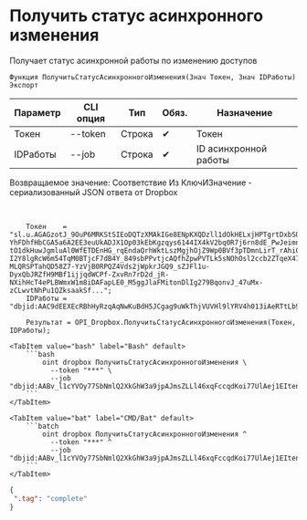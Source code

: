 ﻿---
sidebar_position: 5
description: Получить статус асинхронного изменения и другие функции для работы с Dropbox в Открытом пакете интеграций - бесплатной open-source библиотеке интеграций для 1С:Предприятие 8, OneScript и CLI
keywords: [1C, 1С, 1С:Предприятие, 1С:Предприятие 8.3, API, Интеграция, Сервисы, Обмен, OneScript, CLI, Dropbox]
---


# Получить статус асинхронного изменения
 Получает статус асинхронной работы по изменению доступов



`Функция ПолучитьСтатусАсинхронногоИзменения(Знач Токен, Знач IDРаботы) Экспорт`

  | Параметр | CLI опция | Тип | Обяз. | Назначение |
  |-|-|-|-|-|
  | Токен | --token | Строка | &#x2714; | Токен |
  | IDРаботы | --job | Строка | &#x2714; | ID асинхронной работы |

  
  Возвращаемое значение:   Соответствие Из КлючИЗначение - сериализованный JSON ответа от Dropbox

<br/>



```bsl title="Пример использования для 1С:Предприятие/OneScript"
    Токен    = "sl.u.AGAGzotJ_9OuP6MRKStSIEoDQTzXMAkIGe8ENpKXQDzll1dOkHELxjHPTgrtDxbSOHjjGif8Pvd2LknDCCPNaWPRs51s34xZA_KUMY0FYazkVuperdpU9hlHCmqyOAUWY87j4yEM5E5Ca8G_DQ3dzBNFhWiP7BtXO6vEwIkiJNyI6rhGsqIWDCls86sAm7iAY6qmzZeocjSXDaA-YhFDhfHbCGA5a6A2EE3euUkADJX1Op03kEbKgzqys6144IX4kV2bq0R7j6rn8dE_PwJeimneLnudLpko7Tng4bi7PLLr6J9nrhXejybPTUlWZ9Q4Ef5g_tL6_M5D5orFHgVZKrni5cjt-tO1dkHuwJgmluAl0WfETDEnHG_rqEndaQrhWktLszMgjhOjZ9Wp0BVf3pTDmnLirT_rAhi0pCjFGG_PllShVYpStw2-I2Y8lgRcW6m54TqM0BTjcF7dB4Y_849sbPPvtjcAQfhZpwPVTLk5sNOhOsl2ccb2ZTqeX47qyuwdH6B15lhXUuMC8s6cxCBDO5t58xAB2r3sMq2xiLnv6IpDHAEX-MLQRSPTahQD58Z7-YzVjB0RPQZ4Vds2jWpkrJGQ9_sZJFl1u-DyxQbJRZfH9MBf1ijjqdWCPf-ZxvRn7rD2d_jR-NXihHcT4ePLBWmxW1m8iDAFapLE0_M5ggJlaFMitonDlIg279BqonvJ_47uMx-zCLwvtNhPu1QZksaakSf...";
    IDРаботы = "dbjid:AAC9dEEXEcRBhHyRzqAqNwKuBdH5JCgag9uWkThjVUVHl9lYRV4h013iAeRTtLb92v10Kx_rMavWHWre5IwaOxVu";

    Результат = OPI_Dropbox.ПолучитьСтатусАсинхронногоИзменения(Токен, IDРаботы);
```
    

 <Tabs>
  
    <TabItem value="bash" label="Bash" default>
        ```bash
            oint dropbox ПолучитьСтатусАсинхронногоИзменения \
              --token "***" \
              --job "dbjid:AABv_l1cYVOy77SbNmlQ2XkGhW3a9jpAJmsZLLl46xqFccqdKoi77UlAej1EItenfcppR79Od9zH8pDGYCQLmrvO"
        ```
    </TabItem>
  
    <TabItem value="bat" label="CMD/Bat" default>
        ```batch
            oint dropbox ПолучитьСтатусАсинхронногоИзменения ^
              --token "***" ^
              --job "dbjid:AABv_l1cYVOy77SbNmlQ2XkGhW3a9jpAJmsZLLl46xqFccqdKoi77UlAej1EItenfcppR79Od9zH8pDGYCQLmrvO"
        ```
    </TabItem>
</Tabs>


```json title="Результат"
{
 ".tag": "complete"
}
```
